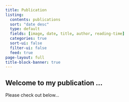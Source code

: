 ```yaml
---
title: Publication
listing:
  contents: publications
  sort: "date desc"
  type: default
  fields: [image, date, title, author, reading-time]
  categories: true
  sort-ui: false
  filter-ui: false
  feed: true
page-layout: full
title-block-banner: true
---
```

## Welcome to my publication ...
Please check out below...
